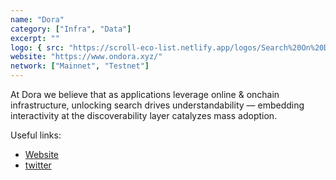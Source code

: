```yaml
---
name: "Dora"
category: ["Infra", "Data"]
excerpt: ""
logo: { src: "https://scroll-eco-list.netlify.app/logos/Search%20On%20Dora.png", alt: "Dora Logo" }
website: "https://www.ondora.xyz/"
network: ["Mainnet", "Testnet"]
---
```

At Dora we believe that as applications leverage online & onchain infrastructure, unlocking search drives understandability — embedding interactivity at the discoverability layer catalyzes mass adoption.

Useful links:
- [Website](https://www.ondora.xyz/)
- [twitter](https://twitter.com/ondora_xyz)